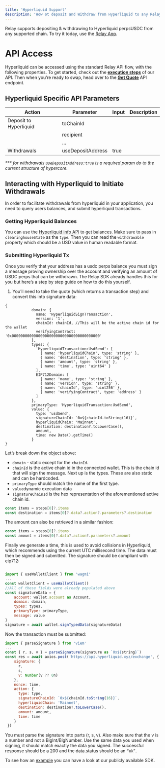 ```yaml
---
title: 'Hyperliquid Support'
description: 'How ot deposit and Withdraw from Hyperliquid to any Relay Chain'
---
```


Relay supports depositing & withdrawing to Hyperliquid perpsUSDC from any supported chain. To try it today, use the [Relay App](https://relay.link/). 

# API Access

Hyperliquid can be accessed using the standard Relay API flow, with the following properties. To get started, check out the [**execution steps**](https://docs.relay.link/references/api/step-execution) of our API. Then when you’re ready to swap, head over to the [**Get Quote**](https://docs.relay.link/references/api/get-quote) API endpoint.

## Hyperliquid Specific API Parameters

| **Action** | **Parameter** | **Input** | **Description** |
| --- | --- | --- | --- |
| Deposit to Hyperliquid | toChainId |  |  |
|  | recipient |  |  |
|  | … |  |  |
| Withdrawals | useDepositAddress | true |  |

_*** for withdrawals `useDepositAddress:true` is a required param do to the current structure of hypercore._

## Interacting with Hyperliquid to Initiate Withdrawals

In order to facilitate withdrawals from hyperliquid in your application, you need to query users balances, and submit hyperliquid transactions. 

### Getting Hyperliquid Balances

You can use the [Hyperliquid info API](https://hyperliquid.gitbook.io/hyperliquid-docs/for-developers/api/info-endpoint) to get balances. Make sure to pass in `clearinghouseState` as the `type`. Then you can read the `withdrawable` property which should be a USD value in human readable format.

### Submitting Hyperliquid Tx

Once you verify that your address has a usdc perps balance you must sign a message proving ownership over the account and verifying an amount of USDC perps that can be withdrawn. The Relay SDK already handles this for you but here’s a step by step guide on how to do this yourself.

1. You’ll need to take the quote (which returns a transaction step) and convert this into signature data:

```
{
            domain: {
              name: 'HyperliquidSignTransaction',
              version: '1',
              chainId: chainId, //This will be the active chain id for the wallet
              verifyingContract: '0x0000000000000000000000000000000000000000'
            },
            types: {
              'HyperliquidTransaction:UsdSend': [
                { name: 'hyperliquidChain', type: 'string' },
                { name: 'destination', type: 'string' },
                { name: 'amount', type: 'string' },
                { name: 'time', type: 'uint64' }
              ],
              EIP712Domain: [
                { name: 'name', type: 'string' },
                { name: 'version', type: 'string' },
                { name: 'chainId', type: 'uint256' },
                { name: 'verifyingContract', type: 'address' }
              ]
            },
            primaryType: 'HyperliquidTransaction:UsdSend',
            value: {
              type: 'usdSend',
              signatureChainId: `0x${chainId.toString(16)}`,
              hyperliquidChain: 'Mainnet',
              destination: destination?.toLowerCase(),
              amount,
              time: new Date().getTime()
            }
}
```
Let’s break down the object above:

- `domain` - static except for the `chainId`.
- `chainId` is the active chain id in the connected wallet. This is the chain id that will sign the message. Next up is the types. These are also static and can be hardcoded.
- `primaryType` should match the name of the first type.
- `value`dynamic execution data
- `signatureChainId` is the hex representation of the aforementioned active chain id.

```jsx
const items = steps[0]?.items
const destination = items[0]?.data?.action?.parameters?.destination
```

The amount can also be retrieved in a similar fashion:

```jsx
const items = steps[0]?.items
const amount = items[0]?.data?.action?.parameters?.amount
```

Finally we generate a time, this is used to avoid collisions in Hyperliquid, which recommends using the current UTC millisecond time. The data must then be signed and submitted. The signature should be compliant with eip712:

```jsx

import { useWalletClient } from 'wagmi'
...
const walletClient = useWalletClient()
//All of these fields were already populated above
const signatureData = {
	account: wallet.account as Account,
	domain: domain,
	types: types,
	primaryType: primaryType,
	message: value
}
signature = await wallet.signTypedData(signatureData)
```

Now the transaction must be submitted:

```jsx
import { parseSignature } from 'viem'
...
const { r, s, v } = parseSignature(signature as `0x${string}`)
const res = await axios.post('https://api.hyperliquid.xyz/exchange', {
    signature: {
      r,
      s,
      v: Number(v ?? 0n)
    },
    nonce: time,
    action: {
      type: type,
      signatureChainId: `0x${chainId.toString(16)}`,
      hyperliquidChain: 'Mainnet',
      destination: destination?.toLowerCase(),
      amount: amount,
      time: time
    }
 })
```

You must parse the signature into parts (r, s, v). Also make sure that the v is a number and not a BigInt/BigNumber. Use the same data you used when signing, it should match exactly the data you signed. The successful response should be a 200 and the data.status should be an `“ok”`. 

To see how an [example](https://github.com/reservoirprotocol/relay-kit/blob/main/packages/sdk/src/utils/hyperliquid.ts) you can have a look at our publicly available SDK.